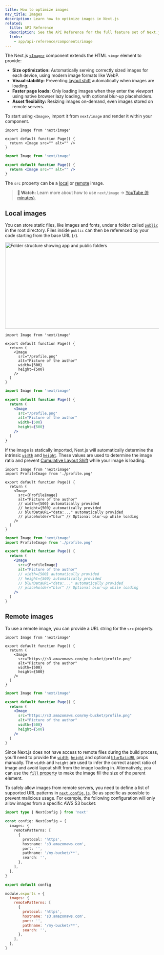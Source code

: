 ```yaml
---
title: How to optimize images
nav_title: Images
description: Learn how to optimize images in Next.js
related:
  title: API Reference
  description: See the API Reference for the full feature set of Next.js Image.
  links:
    - app/api-reference/components/image
---
```


The Next.js [`<Image>`](/docs/app/api-reference/components/image) component extends the HTML `<img>` element to provide:

- **Size optimization:** Automatically serving correctly sized images for each device, using modern image formats like WebP.
- **Visual stability:** Preventing [layout shift](https://web.dev/articles/cls) automatically when images are loading.
- **Faster page loads:** Only loading images when they enter the viewport using native browser lazy loading, with optional blur-up placeholders.
- **Asset flexibility:** Resizing images on-demand, even images stored on remote servers.

To start using `<Image>`, import it from `next/image` and render it within your component.

```tsx filename="app/page.tsx" switcher
import Image from 'next/image'

export default function Page() {
  return <Image src="" alt="" />
}
```

```jsx filename="app/page.js" switcher
import Image from 'next/image'

export default function Page() {
  return <Image src="" alt="" />
}
```

The `src` property can be a [local](#local-images) or [remote](#remote-images) image.

> **🎥 Watch:** Learn more about how to use `next/image` → [YouTube (9 minutes)](https://youtu.be/IU_qq_c_lKA).

## Local images

You can store static files, like images and fonts, under a folder called [`public`](/docs/app/api-reference/file-conventions/public-folder) in the root directory. Files inside `public` can then be referenced by your code starting from the base URL (`/`).

<Image
  alt="Folder structure showing app and public folders"
  srcLight="/docs/light/public-folder.png"
  srcDark="/docs/dark/public-folder.png"
  width="1600"
  height="282"
/>

```tsx filename="app/page.tsx" switcher
import Image from 'next/image'

export default function Page() {
  return (
    <Image
      src="/profile.png"
      alt="Picture of the author"
      width={500}
      height={500}
    />
  )
}
```

```jsx filename="app/page.js" switcher
import Image from 'next/image'

export default function Page() {
  return (
    <Image
      src="/profile.png"
      alt="Picture of the author"
      width={500}
      height={500}
    />
  )
}
```

If the image is statically imported, Next.js will automatically determine the intrinsic [`width`](/docs/app/api-reference/components/image#width-and-height) and [`height`](/docs/app/api-reference/components/image#width-and-height). These values are used to determine the image ratio and prevent [Cumulative Layout Shift](https://web.dev/articles/cls) while your image is loading.

```tsx filename="app/page.tsx" switcher
import Image from 'next/image'
import ProfileImage from './profile.png'

export default function Page() {
  return (
    <Image
      src={ProfileImage}
      alt="Picture of the author"
      // width={500} automatically provided
      // height={500} automatically provided
      // blurDataURL="data:..." automatically provided
      // placeholder="blur" // Optional blur-up while loading
    />
  )
}
```

```jsx filename="app/page.js" switcher
import Image from 'next/image'
import ProfileImage from './profile.png'

export default function Page() {
  return (
    <Image
      src={ProfileImage}
      alt="Picture of the author"
      // width={500} automatically provided
      // height={500} automatically provided
      // blurDataURL="data:..." automatically provided
      // placeholder="blur" // Optional blur-up while loading
    />
  )
}
```

## Remote images

To use a remote image, you can provide a URL string for the `src` property.

```tsx filename="app/page.tsx" switcher
import Image from 'next/image'

export default function Page() {
  return (
    <Image
      src="https://s3.amazonaws.com/my-bucket/profile.png"
      alt="Picture of the author"
      width={500}
      height={500}
    />
  )
}
```

```jsx filename="app/page.js" switcher
import Image from 'next/image'

export default function Page() {
  return (
    <Image
      src="https://s3.amazonaws.com/my-bucket/profile.png"
      alt="Picture of the author"
      width={500}
      height={500}
    />
  )
}
```

Since Next.js does not have access to remote files during the build process, you'll need to provide the [`width`](/docs/app/api-reference/components/image#width-and-height), [`height`](/docs/app/api-reference/components/image#width-and-height) and optional [`blurDataURL`](/docs/app/api-reference/components/image#blurdataurl) props manually. The `width` and `height` are used to infer the correct aspect ratio of image and avoid layout shift from the image loading in. Alternatively, you can use the [`fill` property](/docs/app/api-reference/components/image#fill) to make the image fill the size of the parent element.

To safely allow images from remote servers, you need to define a list of supported URL patterns in [`next.config.js`](/docs/app/api-reference/config/next-config-js). Be as specific as possible to prevent malicious usage. For example, the following configuration will only allow images from a specific AWS S3 bucket:

```ts filename="next.config.ts" switcher
import type { NextConfig } from 'next'

const config: NextConfig = {
  images: {
    remotePatterns: [
      {
        protocol: 'https',
        hostname: 's3.amazonaws.com',
        port: '',
        pathname: '/my-bucket/**',
        search: '',
      },
    ],
  },
}

export default config
```

```js filename="next.config.js" switcher
module.exports = {
  images: {
    remotePatterns: [
      {
        protocol: 'https',
        hostname: 's3.amazonaws.com',
        port: '',
        pathname: '/my-bucket/**',
        search: '',
      },
    ],
  },
}
```
